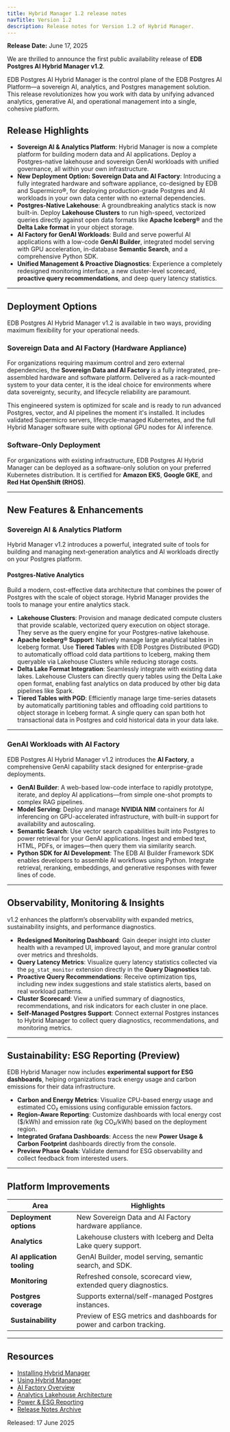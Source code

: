 ```yaml
---
title: Hybrid Manager 1.2 release notes
navTitle: Version 1.2
description: Release notes for Version 1.2 of Hybrid Manager.
---
```


**Release Date:** June 17, 2025

We are thrilled to announce the first public availability release of **EDB Postgres AI Hybrid Manager v1.2**.

EDB Postgres AI Hybrid Manager is the control plane of the EDB Postgres AI Platform—a sovereign AI, analytics, and Postgres management solution. This release revolutionizes how you work with data by unifying advanced analytics, generative AI, and operational management into a single, cohesive platform.

## Release Highlights

-   **Sovereign AI & Analytics Platform**: Hybrid Manager is now a complete platform for building modern data and AI applications. Deploy a Postgres-native lakehouse and sovereign GenAI workloads with unified governance, all within your own infrastructure.
-   **New Deployment Option: Sovereign Data and AI Factory**: Introducing a fully integrated hardware and software appliance, co-designed by EDB and Supermicro®, for deploying production-grade Postgres and AI workloads in your own data center with no external dependencies.
-   **Postgres-Native Lakehouse**: A groundbreaking analytics stack is now built-in. Deploy **Lakehouse Clusters** to run high-speed, vectorized queries directly against open data formats like **Apache Iceberg®** and the **Delta Lake format** in your object storage.
-   **AI Factory for GenAI Workloads**: Build and serve powerful AI applications with a low-code **GenAI Builder**, integrated model serving with GPU acceleration, in-database **Semantic Search**, and a comprehensive Python SDK.
-   **Unified Management & Proactive Diagnostics**: Experience a completely redesigned monitoring interface, a new cluster-level scorecard, **proactive query recommendations**, and deep query latency statistics.

* * *

## Deployment Options

EDB Postgres AI Hybrid Manager v1.2 is available in two ways, providing maximum flexibility for your operational needs.

### Sovereign Data and AI Factory (Hardware Appliance)

For organizations requiring maximum control and zero external dependencies, the **Sovereign Data and AI Factory** is a fully integrated, pre-assembled hardware and software platform. Delivered as a rack-mounted system to your data center, it is the ideal choice for environments where data sovereignty, security, and lifecycle reliability are paramount.

This engineered system is optimized for scale and is ready to run advanced Postgres, vector, and AI pipelines the moment it's installed. It includes validated Supermicro servers, lifecycle-managed Kubernetes, and the full Hybrid Manager software suite with optional GPU nodes for AI inference.

### Software-Only Deployment

For organizations with existing infrastructure, EDB Postgres AI Hybrid Manager can be deployed as a software-only solution on your preferred Kubernetes distribution. It is certified for **Amazon EKS**, **Google GKE**, and **Red Hat OpenShift (RHOS)**.

* * *

## New Features & Enhancements

### Sovereign AI & Analytics Platform

Hybrid Manager v1.2 introduces a powerful, integrated suite of tools for building and managing next-generation analytics and AI workloads directly on your Postgres platform.

#### Postgres-Native Analytics

Build a modern, cost-effective data architecture that combines the power of Postgres with the scale of object storage. Hybrid Manager provides the tools to manage your entire analytics stack.

-   **Lakehouse Clusters**: Provision and manage dedicated compute clusters that provide scalable, vectorized query execution on object storage. They serve as the query engine for your Postgres-native lakehouse.
-   **Apache Iceberg® Support**: Natively manage large analytical tables in Iceberg format. Use **Tiered Tables** with EDB Postgres Distributed (PGD) to automatically offload cold data partitions to Iceberg, making them queryable via Lakehouse Clusters while reducing storage costs.
-   **Delta Lake Format Integration**: Seamlessly integrate with existing data lakes. Lakehouse Clusters can directly query tables using the Delta Lake open format, enabling fast analytics on data produced by other big data pipelines like Spark.
-   **Tiered Tables with PGD**: Efficiently manage large time-series datasets by automatically partitioning tables and offloading cold partitions to object storage in Iceberg format. A single query can span both hot transactional data in Postgres and cold historical data in your data lake.

* * *

### GenAI Workloads with AI Factory

EDB Postgres AI Hybrid Manager v1.2 introduces the **AI Factory**, a comprehensive GenAI capability stack designed for enterprise-grade deployments.

-   **GenAI Builder**: A web-based low-code interface to rapidly prototype, iterate, and deploy AI applications—from simple one-shot prompts to complex RAG pipelines.
-   **Model Serving**: Deploy and manage **NVIDIA NIM** containers for AI inferencing on GPU-accelerated infrastructure, with built-in support for availability and autoscaling.
-   **Semantic Search**: Use vector search capabilities built into Postgres to power retrieval for your GenAI applications. Ingest and embed text, HTML, PDFs, or images—then query them via similarity search.
-   **Python SDK for AI Development**: The EDB AI Builder Framework SDK enables developers to assemble AI workflows using Python. Integrate retrieval, reranking, embeddings, and generative responses with fewer lines of code.

* * *

## Observability, Monitoring & Insights

v1.2 enhances the platform’s observability with expanded metrics, sustainability insights, and performance diagnostics.

-   **Redesigned Monitoring Dashboard**: Gain deeper insight into cluster health with a revamped UI, improved layout, and more granular control over metrics and thresholds.
-   **Query Latency Metrics**: Visualize query latency statistics collected via the `pg_stat_monitor` extension directly in the **Query Diagnostics** tab.
-   **Proactive Query Recommendations**: Receive optimization tips, including new index suggestions and stale statistics alerts, based on real workload patterns.
-   **Cluster Scorecard**: View a unified summary of diagnostics, recommendations, and risk indicators for each cluster in one place.
-   **Self-Managed Postgres Support**: Connect external Postgres instances to Hybrid Manager to collect query diagnostics, recommendations, and monitoring metrics.

* * *

## Sustainability: ESG Reporting (Preview)

EDB Hybrid Manager now includes **experimental support for ESG dashboards**, helping organizations track energy usage and carbon emissions for their data infrastructure.

-   **Carbon and Energy Metrics**: Visualize CPU-based energy usage and estimated CO₂ emissions using configurable emission factors.
-   **Region-Aware Reporting**: Customize dashboards with local energy cost ($/kWh) and emission rate (kg CO₂/kWh) based on the deployment region.
-   **Integrated Grafana Dashboards**: Access the new **Power Usage & Carbon Footprint** dashboards directly from the console.
-   **Preview Phase Goals**: Validate demand for ESG observability and collect feedback from interested users.

* * *

## Platform Improvements

| Area                       | Highlights                                                           |
| -------------------------- | -------------------------------------------------------------------- |
| **Deployment options**     | New Sovereign Data and AI Factory hardware appliance.                |
| **Analytics**              | Lakehouse clusters with Iceberg and Delta Lake query support.        |
| **AI application tooling** | GenAI Builder, model serving, semantic search, and SDK.              |
| **Monitoring**             | Refreshed console, scorecard view, extended query diagnostics.       |
| **Postgres coverage**      | Supports external/self-managed Postgres instances.                   |
| **Sustainability**         | Preview of ESG metrics and dashboards for power and carbon tracking. |

* * *

## Resources

-   [Installing Hybrid Manager](../install)
-   [Using Hybrid Manager](../using_hybrid_manager)
-   [AI Factory Overview](/edb-postgres-ai/latest/hybrid-manager/ai-factory/)
-   [Analytics Lakehouse Architecture](../analytics)
-   [Power & ESG Reporting](/edb-postgres-ai/latest/hybrid-manager/using_hybrid_manager/monitoring/monitoring_grafana/grafana_dashboards/other_dashboards/#power-consumption-power-usage--carbon-footprint)
-   [Release Notes Archive](../release_notes)

Released: 17 June 2025
